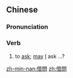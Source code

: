 ==Chinese==
{{zh-forms|s=借问}}

===Pronunciation===
{{zh-pron
|m=jièwèn
|c=ze3 man6
|h=pfs=chia-mun
|mn=xm,qz,tw:chioh-mn̄g/zz:chioh-mūi
|cat=v
}}

===Verb===
{{zh-verb}}

# {{lb|zh|humble}} to [[ask]]; [[may]] [[I]] ask ...?

[[zh-min-nan:借問]]
[[zh:借問]]